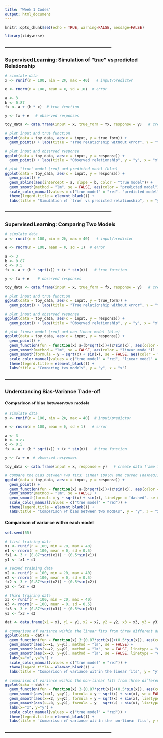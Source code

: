 ```yaml
---
title: "Week 1 Codes"
output: html_document
---
```


```r
knitr::opts_chunk$set(echo = TRUE, warning=FALSE, message=FALSE)

library(tidyverse)
```

#### ---------------------------------------------------------------------------
### Supervised Learning: Simulation of "true" vs predicted Relationship


```r
# simulate data
x <- runif(n = 100, min = 20, max = 40)   # input/predictor

e <- rnorm(n = 100, mean = 0, sd = 10)  # error

a <- 3
b <- 0.87
fx <- a + (b * x)  # true function

y <- fx + e   # observed responses

toy_data <- data.frame(input = x, true_form = fx, response = y)   # create data frame to store values
```


```r
# plot input and true function
ggplot(data = toy_data, aes(x = input, y = true_form)) + 
  geom_point() + labs(title = "True relationship without error", y = "f(x)", x = "x")

# plot input and observed response 
ggplot(data = toy_data, aes(x = input, y = response)) + 
  geom_point() + labs(title = "Observed relationship", y = "y", x = "x") 

# plot "true" model (red) and predicted model (blue)
ggplot(data = toy_data, aes(x = input, y = response)) + 
  geom_point() + 
  geom_abline(aes(intercept = a, slope = b, color = "true model")) +
  geom_smooth(method = "lm", se = FALSE, aes(color = "predicted model")) +
  scale_color_manual(values = c("true model" = "red", "predicted model" = "blue")) +
  theme(legend.title = element_blank()) +
  labs(title = "Simulation of `true` vs predicted relationship", y = "y", x = "x")
```


#### ---------------------------------------------------------------------------
### Supervised Learning: Comparing Two Models


```r
# simulate data
x <- runif(n = 100, min = 20, max = 40)   # input/predictor

e <- rnorm(n = 100, mean = 0, sd = 1)  # error

a <- 3
b <- 0.87
c <- 0.5
fx <- a + (b * sqrt(x)) + (c * sin(x))   # true function

y <- fx + e    # observed responses

toy_data <- data.frame(input = x, true_form = fx, response = y)   # create data frame to store values
```


```r
# plot input and true function
ggplot(data = toy_data, aes(x = input, y = true_form)) + 
  geom_point() + labs(title = "True relationship without error", y = "f(x)", x = "x")

# plot input and observed response 
ggplot(data = toy_data, aes(x = input, y = response)) + 
  geom_point() + labs(title = "Observed relationship", y = "y", x = "x")

# plot linear model (red) and non-linear model (blue)
ggplot(data = toy_data, aes(x = input, y = response)) + 
  geom_point() +
  geom_function(fun = function(x) a+(b*sqrt(x))+(c*sin(x)), aes(color = "true model"), linewidth = 1.5) +
  geom_smooth(method = "lm", se = FALSE, aes(color = "linear model")) +
  geom_smooth(formula = y ~ sqrt(x) + sin(x), se = FALSE, aes(color = "non-linear model")) +
  scale_color_manual(values = c("true model" = "red", "linear model" = "blue", "non-linear model" = "green")) +
  theme(legend.title = element_blank()) +
  labs(title = "Comparing two models", y = "y", x = "x")
```


#### ---------------------------------------------------------------------------
### Understanding Bias-Variance Trade-off

#### Comparison of bias between two models

```r
# simulate data
x <- runif(n = 100, min = 20, max = 40)  # input/predictor 

e <- rnorm(n = 100, mean = 0, sd = 1)   # error

a <- 3
b <- 0.87
c <- 0.5
fx <- a + (b * sqrt(x)) + (c * sin(x))   # true function

y <- fx + e  # observed responses

toy_data <- data.frame(input = x, response = y)   # create data frame to store values
```


```r
# compare the bias between two fits: linear (bold) and curved (dashed), true function is in black
ggplot(data = toy_data, aes(x = input, y = response)) + 
  geom_point() + 
  geom_function(fun = function(x) a+(b*sqrt(x))+(c*sin(x)), aes(color = "true model"), linewidth = 1) +
  geom_smooth(method = "lm", se = FALSE) + 
  geom_smooth(formula = y ~ sqrt(x) + sin(x), linetype = "dashed", se = FALSE) +
  scale_color_manual(values = c("true model" = "red")) +
  theme(legend.title = element_blank()) +
  labs(title = "Comparison of bias between two models", y = "y", x = "x")
```


#### Comparison of variance within each model

```r
set.seed(55)

# first training data
x1 <- runif(n = 100, min = 20, max = 40)
e1 <- rnorm(n = 100, mean = 0, sd = 0.5)
fx1 <- 3 + (0.87*sqrt(x1)) + (0.5*sin(x1))
y1 <- fx1 + e1

# second training data
x2 <- runif(n = 100, min = 20, max = 40)
e2 <- rnorm(n = 100, mean = 0, sd = 0.5)
fx2 <- 3 + (0.87*sqrt(x2)) + (0.5*sin(x2))
y2 <- fx2 + e2

# third training data
x3 <- runif(n = 100, min = 20, max = 40)
e3 <- rnorm(n = 100, mean = 0, sd = 0.5)
fx3 <- 3 + (0.87*sqrt(x3)) + (0.5*sin(x3))
y3 <- fx3 + e3

dat <- data.frame(x1 = x1, y1 = y1, x2 = x2, y2 = y2, x3 = x3, y3 = y3)
```


```r
# comparison of variance within the linear fits from three different datasets (true function is in black)
ggplot(data = dat) + 
  geom_function(fun = function(x) 3+(0.87*sqrt(x))+(0.5*sin(x)), aes(color = "true model"), linewidth = 1) +
  geom_smooth(aes(x=x1, y=y1), method = "lm", se = FALSE) + 
  geom_smooth(aes(x=x2, y=y2), method = "lm", se = FALSE, linetype = "dashed") +
  geom_smooth(aes(x=x3, y=y3), method = "lm", se = FALSE, linetype = "dotted") +
  labs(x="x", y="y") +
  scale_color_manual(values = c("true model" = "red")) +
  theme(legend.title = element_blank()) +
  labs(title = "Comparison of variance within the linear fits", y = "y", x = "x")
```


```r
# comparison of variance within the non-linear fits from three different datasets (true function is in black)
ggplot(data = dat) + 
  geom_function(fun = function(x) 3+(0.87*sqrt(x))+(0.5*sin(x)), aes(color = "true model"), linewidth = 1) +
  geom_smooth(aes(x=x1, y=y1), formula = y ~ sqrt(x) + sin(x), se = FALSE) +
  geom_smooth(aes(x=x2, y=y2), formula = y ~ sqrt(x) + sin(x), linetype = "dashed", se = FALSE) +
  geom_smooth(aes(x=x3, y=y3), formula = y ~ sqrt(x) + sin(x), linetype = "dotted", se = FALSE) +
  labs(x="x", y="y") +
  scale_color_manual(values = c("true model" = "red")) +
  theme(legend.title = element_blank()) +
  labs(title = "Comparison of variance within the non-linear fits", y = "y", x = "x")
```


#### ---------------------------------------------------------------------------

